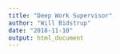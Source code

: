 ```yaml
---
title: "Deep Work Supervisor"
author: "Will Bidstrup"
date: "2018-11-10"
output: html_document
---
```


